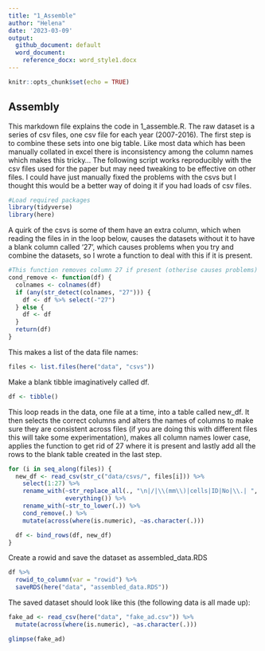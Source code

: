 ```yaml
---
title: "1_Assemble"
author: "Helena"
date: '2023-03-09'
output:
  github_document: default
  word_document:
    reference_docx: word_style1.docx
---
```


```r
knitr::opts_chunk$set(echo = TRUE)
```

## Assembly
This markdown file explains the code in 1_assemble.R. The raw dataset is a series of csv files, one csv file for each year (2007-2016). The first step is to combine these sets into one big table. Like most data which has been manually collated in excel there is inconsistency among the column names which makes this tricky... The following script works reproducibly with the csv files used for the paper but may need tweaking to be effective on other files. I could have just manually fixed the problems with the csvs but I thought this would be a better way of doing it if you had loads of csv files. 

```r
#Load required packages
library(tidyverse)
library(here)
```

A quirk of the csvs is some of them have an extra column, which when reading the files in in the loop below, causes the datasets without it to have a blank column called '27', which causes problems when you try and combine the datasets, so I wrote a function to deal with this if it is present.

```r
#This function removes column 27 if present (otherise causes problems) -----
cond_remove <- function(df) {
  colnames <- colnames(df)
  if (any(str_detect(colnames, "27"))) {
    df <- df %>% select(-"27")
  } else {
    df <- df
  }
  return(df)
}
```

This makes a list of the data file names:

```r
files <- list.files(here("data", "csvs"))
```

Make a blank tibble imaginatively called df.

```r
df <- tibble()
```

This loop reads in the data, one file at a time, into a table called new_df. It then selects the correct columns and alters the names of columns to make sure they are consistent across files (if you are doing this with different files this will take some experimentation), makes all column names lower case, applies the function to get rid of 27 where it is present and lastly add all the rows to the blank table created in the last step.

```r
for (i in seq_along(files)) {
  new_df <- read_csv(str_c("data/csvs/", files[i])) %>%
    select(1:27) %>%
    rename_with(~str_replace_all(., "\n|/|\\(mm\\)|cells|ID|No|\\.| ", ""),
                everything()) %>%
    rename_with(~str_to_lower(.)) %>%
    cond_remove(.) %>%
    mutate(across(where(is.numeric), ~as.character(.)))

  df <- bind_rows(df, new_df)
}
```

Create a rowid and save the dataset as assembled_data.RDS

```r
df %>%
  rowid_to_column(var = "rowid") %>%
  saveRDS(here("data", "assembled_data.RDS"))
```

The saved dataset should look like this (the following data is all made up):

```r
fake_ad <- read_csv(here("data", "fake_ad.csv")) %>%
  mutate(across(where(is.numeric), ~as.character(.)))
```

```r
glimpse(fake_ad)
```

